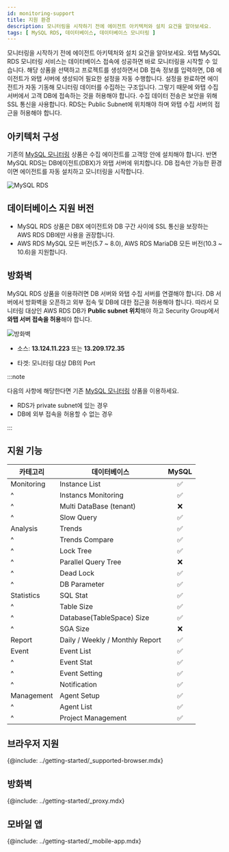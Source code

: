```yaml
---
id: monitoring-support
title: 지원 환경
description: 모니터링을 시작하기 전에 에이전트 아키텍처와 설치 요건을 알아보세요.
tags: [ MySQL RDS, 데이터베이스, 데이터베이스 모니터링 ]
---
```


모니터링을 시작하기 전에 에이전트 아키텍처와 설치 요건을 알아보세요. 와탭 MySQL RDS 모니터링 서비스는 데이터베이스 접속에 성공하면 바로 모니터링을 시작할 수 있습니다. 해당 상품을 선택하고 프로젝트를 생성하면서 DB 접속 정보를 입력하면, DB 에이전트가 와탭 서버에 생성되어 필요한 설정을 자동 수행합니다. 설정을 완료하면 에이전트가 자동 기동해 모니터링 데이터를 수집하는 구조입니다. 그렇기 때문에 와탭 수집 서버에서 고객 DB에 접속하는 것을 허용해야 합니다. 수집 데이터 전송은 보안을 위해 SSL 통신을 사용합니다. RDS는 Public Subnet에 위치해야 하며 와탭 수집 서버의 접근을 허용해야 합니다.

## 아키텍처 구성

기존의 [MySQL 모니터링](https://docs.whatap.io/mysql/monitoring-intro) 상품은 수집 에이전트를 고객망 안에 설치해야 합니다. 반면 MySQL RDS는 DB에이전트(DBX)가 와탭 서버에 위치합니다. DB 접속만 가능한 환경이면 에이전트를 자동 설치하고 모니터링을 시작합니다. 

![MySQL RDS](/img/mysql-rds-architecture.jpeg)

## 데이터베이스 지원 버전

- MySQL RDS 상품은 DBX 에이전트와 DB 구간 사이에 SSL 통신을 보장하는 AWS RDS DB에만 사용을 권장합니다.
- AWS RDS MySQL 모든 버전(5.7 ~ 8.0), AWS RDS MariaDB 모든 버전(10.3 ~ 10.6)을 지원합니다.

## 방화벽

MySQL RDS 상품을 이용하려면 DB 서버와 와탭 수집 서버를 연결해야 합니다. DB 서버에서 방화벽을 오픈하고 외부 접속 및 DB에 대한 접근을 허용해야 합니다. 따라서 모니터링 대상인 AWS RDS DB가 **Public subnet 위치**해야 하고 Security Group에서 **와탭 서버 접속을 허용**해야 합니다.

![방화벽](/img/mysql-rds-firewall.png)

- 소스: **13.124.11.223** 또는 **13.209.172.35**

- 타겟: 모니터링 대상 DB의 Port

:::note

다음의 사항에 해당한다면 기존 [MySQL 모니터링](https://docs.whatap.io/mysql/monitoring-intro) 상품을 이용하세요.

- RDS가 private subnet에 있는 경우
- DB에 외부 접속을 허용할 수 없는 경우

:::

## 지원 기능

|카테고리|데이터베이스|MySQL|
|--|--|:-:|
|Monitoring|Instance List|<span class='emoji-ok'>✅</span>|
|^|Instancs Monitoring|<span class='emoji-ok'>✅</span>|
|^|Multi DataBase (tenant)|<span class='emoji-no'>❌</span>|
|^|Slow Query|<span class='emoji-ok'>✅</span>|
|Analysis|Trends|<span class='emoji-ok'>✅</span>|
|^|Trends Compare|<span class='emoji-ok'>✅</span>|
|^|Lock Tree|<span class='emoji-ok'>✅</span>|
|^|Parallel Query Tree|<span class='emoji-no'>❌</span>|
|^|Dead Lock|<span class='emoji-ok'>✅</span>|
|^|DB Parameter|<span class='emoji-ok'>✅</span>|
|Statistics|SQL Stat|<span class='emoji-ok'>✅</span>|
|^|Table Size|<span class='emoji-ok'>✅</span>|
|^|Database(TableSpace) Size|<span class='emoji-ok'>✅</span>|
|^|SGA Size|<span class='emoji-no'>❌</span>|
|Report|Daily / Weekly / Monthly Report|<span class='emoji-ok'>✅</span>|
|Event|Event List|<span class='emoji-ok'>✅</span>|
|^|Event Stat|<span class='emoji-ok'>✅</span>|
|^|Event Setting|<span class='emoji-ok'>✅</span>|
|^|Notification|<span class='emoji-ok'>✅</span>|
|Management|Agent Setup|<span class='emoji-ok'>✅</span>|
|^|Agent List|<span class='emoji-ok'>✅</span>|
|^|Project Management|<span class='emoji-ok'>✅</span>|

## 브라우저 지원

{@include: ../getting-started/_supported-browser.mdx}

## 방화벽

{@include: ../getting-started/_proxy.mdx}  

## 모바일 앱

{@include: ../getting-started/_mobile-app.mdx}